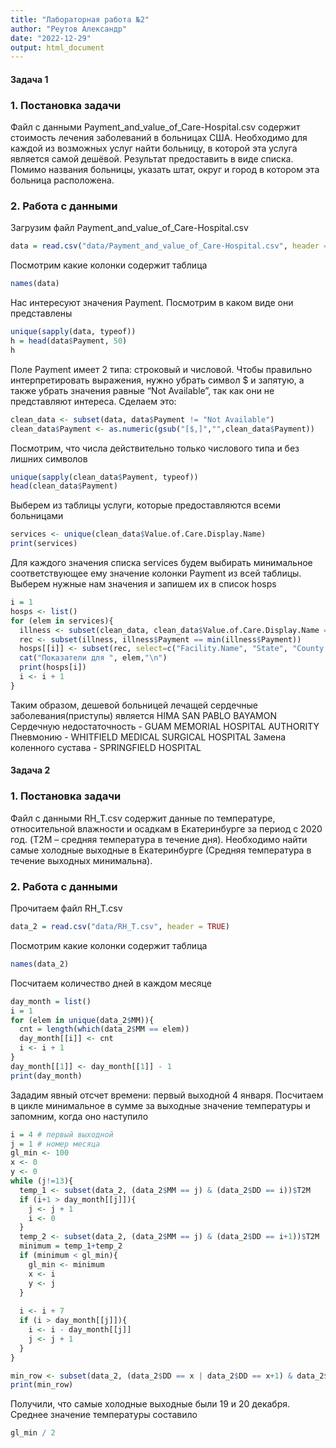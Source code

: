 ---
title: "Лабораторная работа №2"
author: "Реутов Александр"
date: "2022-12-29"
output: html_document
---
#### Задача 1
### 1. Постановка задачи
Файл с данными Payment_and_value_of_Care-Hospital.csv содержит стоимость лечения заболеваний в больницах США. Необходимо для каждой из возможных услуг найти больницу, в которой эта услуга является самой дешёвой. Результат предоставить в виде списка. Помимо названия больницы, указать штат, округ и город в котором эта больница расположена.

### 2. Работа с данными
Загрузим файл Payment_and_value_of_Care-Hospital.csv

```{r}
data = read.csv("data/Payment_and_value_of_Care-Hospital.csv", header = TRUE)
```

Посмотрим какие колонки содержит таблица
```{r}
names(data)
```
Нас интересуют значения Payment. Посмотрим в каком виде они представлены
```{r}
unique(sapply(data, typeof))
h = head(data$Payment, 50)
h
```
Поле Payment имеет 2 типа: строковый и числовой. Чтобы правильно интерпретировать выражения, нужно убрать символ $ и запятую, а также убрать значения равные "Not Available", так как они не представляют интереса. Сделаем это:
```{r}
clean_data <- subset(data, data$Payment != "Not Available")
clean_data$Payment <- as.numeric(gsub("[$,]","",clean_data$Payment))
```
Посмотрим, что числа действительно только числового типа и без лишних символов
```{r}
unique(sapply(clean_data$Payment, typeof))
head(clean_data$Payment)
```
Выберем из таблицы услуги, которые предоставляются всеми больницами
```{r}
services <- unique(clean_data$Value.of.Care.Display.Name)
print(services)
```
Для каждого значения списка services будем выбирать минимальное соответствующее ему значение колонки Payment из всей таблицы. Выберем нужные нам значения и запишем их в список hosps
```{r}
i = 1
hosps <- list()
for (elem in services){
  illness <- subset(clean_data, clean_data$Value.of.Care.Display.Name == elem)
  rec <- subset(illness, illness$Payment == min(illness$Payment))
  hosps[[i]] <- subset(rec, select=c("Facility.Name", "State", "County.Name", "City", "Payment"))
  cat("Показатели для ", elem,"\n")
  print(hosps[i])
  i <- i + 1
}
```
Таким образом, дешевой больницей лечащей сердечные заболевания(приступы) является HIMA SAN PABLO BAYAMON
Сердечную недостаточность - GUAM MEMORIAL  HOSPITAL AUTHORITY
Пневмонию - WHITFIELD MEDICAL SURGICAL HOSPITAL
Замена коленного сустава - SPRINGFIELD HOSPITAL

#### Задача 2
### 1. Постановка задачи
Файл с данными RH_T.csv содержит данные по температуре, относительной влажности и осадкам в Екатеринбурге за период с 2020 год. (T2M – средняя температура в течение дня). Необходимо найти самые холодные выходные в Екатеринбурге (Средняя температура в течение выходных минимальна).

### 2. Работа с данными
Прочитаем файл RH_T.csv
```{r}
data_2 = read.csv("data/RH_T.csv", header = TRUE)
```

Посмотрим какие колонки содержит таблица
```{r}
names(data_2)
```

Посчитаем количество дней в каждом месяце
```{r}
day_month = list()
i = 1
for (elem in unique(data_2$MM)){
  cnt = length(which(data_2$MM == elem))
  day_month[[i]] <- cnt
  i <- i + 1
}
day_month[[1]] <- day_month[[1]] - 1
print(day_month)
```

Зададим явный отсчет времени: первый выходной 4 января. Посчитаем в цикле минимальное в сумме за выходные значение температуры и запомним, когда оно наступило

```{r}
i = 4 # первый выходной
j = 1 # номер месяца
gl_min <- 100
x <- 0
y <- 0
while (j!=13){
  temp_1 <- subset(data_2, (data_2$MM == j) & (data_2$DD == i))$T2M
  if (i+1 > day_month[[j]]){
    j <- j + 1
    i <- 0
  }
  temp_2 <- subset(data_2, (data_2$MM == j) & (data_2$DD == i+1))$T2M
  minimum = temp_1+temp_2
  if (minimum < gl_min){
    gl_min <- minimum
    x <- i
    y <- j
  }
  
  i <- i + 7
  if (i > day_month[[j]]){
    i <- i - day_month[[j]]
    j <- j + 1
  }
}

min_row <- subset(data_2, (data_2$DD == x | data_2$DD == x+1) & data_2$MM == y)
print(min_row)
```

Получили, что самые холодные выходные были 19 и 20 декабря. Среднее значение температуры составило
```{r}
gl_min / 2 
```
